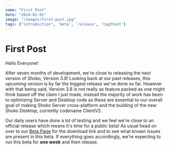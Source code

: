 ```yaml
---
name: "First Post"
date: "2024-01-01"
image: "/images/first-post.jpg"
tags: ["introduction", 'beta', 'release', 'tag3test']
---
```


# First Post

Hello Everyone!

After seven months of development, we're close to releasing the next version of Shoko, Version 3.8! Looking back at our past releases, this upcoming version is by far the biggest release we've done so far. However with that being said, Version 3.8 is not really as feature packed as one might think based off the claim I just made, instead the majority of work has been to optimizing Server and Desktop code as these are essential to our overall goal of making Shoko Server cross-platform and the building of the new Shoko Desktop, currently codename ClientV2.

Our daily users have done a lot of testing and we feel we're close to an official release which means it's time for a public beta! As usual head on over to our [Beta Page](https://shokoanime.com/) for the download link and to see what known issues are present in this beta. If everything goes accordingly, we're expecting to run this beta for **one week** and then release.

